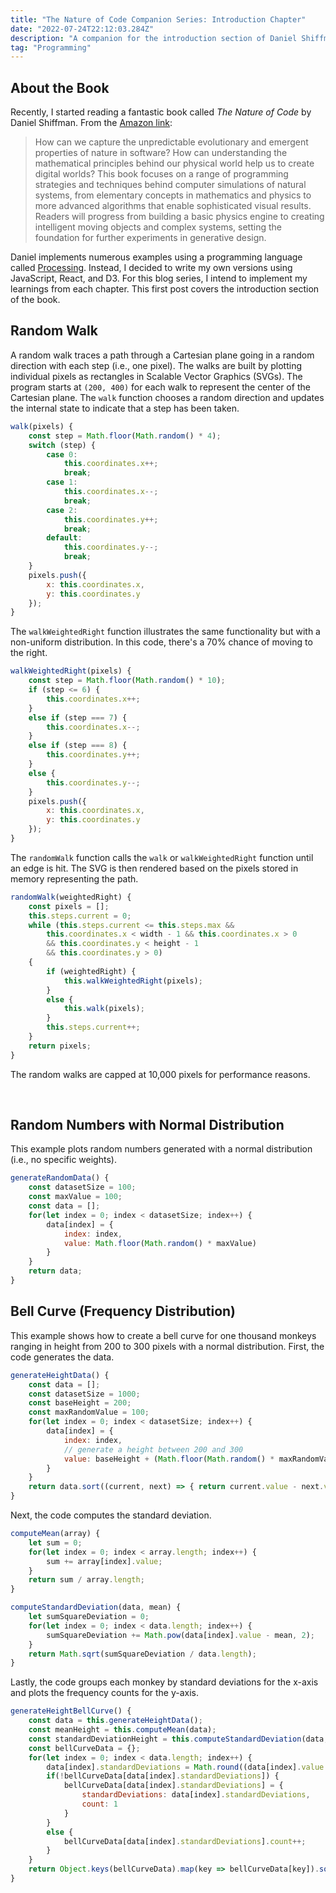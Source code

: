 ```yaml
---
title: "The Nature of Code Companion Series: Introduction Chapter"
date: "2022-07-24T22:12:03.284Z"
description: "A companion for the introduction section of Daniel Shiffman's book."
tag: "Programming"
---
```


## About the Book
Recently, I started reading a fantastic book called *The Nature of Code* by Daniel Shiffman. From the [Amazon link](https://www.amazon.com/Nature-Code-Simulating-Natural-Processing/dp/0985930802):
> How can we capture the unpredictable evolutionary and emergent properties of nature in software? How can understanding the mathematical principles behind our physical world help us to create digital worlds? This book focuses on a range of programming strategies and techniques behind computer simulations of natural systems, from elementary concepts in mathematics and physics to more advanced algorithms that enable sophisticated visual results. Readers will progress from building a basic physics engine to creating intelligent moving objects and complex systems, setting the foundation for further experiments in generative design.

Daniel implements numerous examples using a programming language called [Processing](https://processing.org). Instead, I decided to write my own versions using JavaScript, React, and D3. For this blog series, I intend to implement my learnings from each chapter. This first post covers the introduction section of the book.

## Random Walk
A random walk traces a path through a Cartesian plane going in a random direction with each step (i.e., one pixel). The walks are built by plotting individual pixels as rectangles in Scalable Vector Graphics (SVGs). The program starts at `(200, 400)` for each walk to represent the center of the Cartesian plane. The `walk` function chooses a random direction and updates the internal state to indicate that a step has been taken.
```javascript
walk(pixels) {
    const step = Math.floor(Math.random() * 4);
    switch (step) {
        case 0:
            this.coordinates.x++;
            break;
        case 1:
            this.coordinates.x--;
            break;
        case 2:
            this.coordinates.y++;
            break;
        default:
            this.coordinates.y--;
            break;
    }
    pixels.push({
        x: this.coordinates.x,
        y: this.coordinates.y
    });
}
```

The `walkWeightedRight` function illustrates the same functionality but with a non-uniform distribution. In this code, there's a 70% chance of moving to the right.
```javascript
walkWeightedRight(pixels) {
    const step = Math.floor(Math.random() * 10);
    if (step <= 6) {
        this.coordinates.x++;
    }
    else if (step === 7) {
        this.coordinates.x--;
    }
    else if (step === 8) {
        this.coordinates.y++;
    }
    else {
        this.coordinates.y--;
    }
    pixels.push({
        x: this.coordinates.x,
        y: this.coordinates.y
    });
}
```

The `randomWalk` function calls the `walk` or `walkWeightedRight` function until an edge is hit. The SVG is then rendered based on the pixels stored in memory representing the path.
```javascript
randomWalk(weightedRight) {
    const pixels = [];
    this.steps.current = 0;
    while (this.steps.current <= this.steps.max &&
        this.coordinates.x < width - 1 && this.coordinates.x > 0
        && this.coordinates.y < height - 1
        && this.coordinates.y > 0)
    {
        if (weightedRight) {
            this.walkWeightedRight(pixels);
        }
        else {
            this.walk(pixels);
        }
        this.steps.current++;
    }
    return pixels;
}
```
The random walks are capped at 10,000 pixels for performance reasons.
<div>
    <RandomWalk weightedRight={false} buttonText={'Random Walk'}/>
</div>
<br />
<div>
    <RandomWalk weightedRight={true} buttonText={'Random Walk Weighted Right'}/>
</div>

## Random Numbers with Normal Distribution
This example plots random numbers generated with a normal distribution (i.e., no specific weights).

```javascript
generateRandomData() {
    const datasetSize = 100;
    const maxValue = 100;
    const data = [];
    for(let index = 0; index < datasetSize; index++) {
        data[index] = {
            index: index,
            value: Math.floor(Math.random() * maxValue)
        }
    }
    return data;
}
```

<div>
    <RandomNormalDistribution />
</div>

## Bell Curve (Frequency Distribution)
This example shows how to create a bell curve for one thousand monkeys ranging in height from 200 to 300 pixels with a normal distribution. First, the code generates the data.

```javascript
generateHeightData() {
    const data = [];
    const datasetSize = 1000;
    const baseHeight = 200;
    const maxRandomValue = 100;
    for(let index = 0; index < datasetSize; index++) {
        data[index] = {
            index: index,
            // generate a height between 200 and 300
            value: baseHeight + (Math.floor(Math.random() * maxRandomValue))
        }
    }
    return data.sort((current, next) => { return current.value - next.value });
}
```

Next, the code computes the standard deviation.

```javascript
computeMean(array) {
    let sum = 0;
    for(let index = 0; index < array.length; index++) {
        sum += array[index].value;
    }
    return sum / array.length;
}

computeStandardDeviation(data, mean) {
    let sumSquareDeviation = 0;
    for(let index = 0; index < data.length; index++) {
        sumSquareDeviation += Math.pow(data[index].value - mean, 2);
    }
    return Math.sqrt(sumSquareDeviation / data.length);
}
```

Lastly, the code groups each monkey by standard deviations for the x-axis and plots the frequency counts for the y-axis.

```javascript
generateHeightBellCurve() {
    const data = this.generateHeightData();
    const meanHeight = this.computeMean(data);
    const standardDeviationHeight = this.computeStandardDeviation(data, meanHeight);
    const bellCurveData = {};
    for(let index = 0; index < data.length; index++) {
        data[index].standardDeviations = Math.round((data[index].value - meanHeight) / standardDeviationHeight);
        if(!bellCurveData[data[index].standardDeviations]) {
            bellCurveData[data[index].standardDeviations] = {
                standardDeviations: data[index].standardDeviations,
                count: 1
            }
        }
        else {
            bellCurveData[data[index].standardDeviations].count++;
        }
    }
    return Object.keys(bellCurveData).map(key => bellCurveData[key]).sort((one, other) => { return one.standardDeviations - other.standardDeviations });
}
```

<div>
    <BellCurve />
</div>